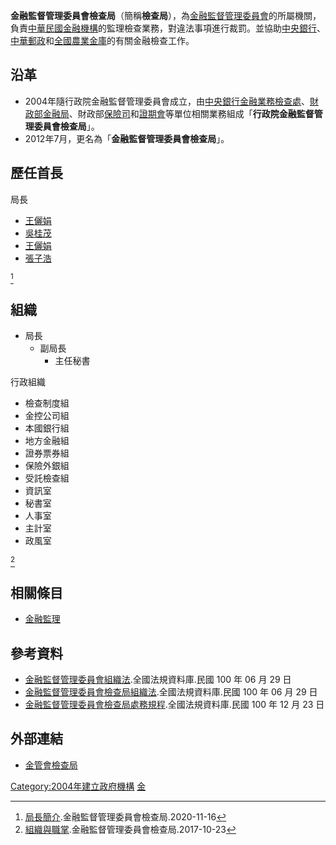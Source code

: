 {{中華民國政府部門基礎資訊
|部門名稱       =  金融監督管理委員會檢查局
|外文名稱       = Financial Examination Bureau, FSC
|外文語言       = 英語
|部門標誌       = FILE:ROC_Financial_Supervisory_Commission_Logo.svg
|部門標誌名稱   = 金融監督管理委員會會徽
|代表圖像       = 
|代表圖像名稱   = 
|所屬國家       = {{ROC}}
|首長職銜       = 局長
|首長姓名       = 張子浩
|副首長職銜     = 副局長
|副首長姓名     = 
|副首長職銜二   = 副局長
|副首長二姓名   = 葉淑媛
|秘書長職銜     = 主任秘書
|秘書長姓名     = 陳在淮
|任命者姓名     = 
|成立日期       = 2004年7月1日
|解散日期       = 
|機關類型 = [[中華民國中央行政機關|中央三級行政機關]] 
|所屬部門 = [[金融監督管理委員會|金融監督管理委員會]]
|組織編制       = 
|授權法源       = [[s:金融監督管理委員會組織法|金融監督管理委員會組織法]]<br>[[s:金融監督管理委員會檢查局組織法|金融監督管理委員會檢查局組織法]]
|員額任期       = 
|員額           = 
|年度預算額     = [[新台幣|新台幣]]3.48億（2013年）
|地址           = [[新北市|新北市]][[板橋區_(新北市)|板橋區]]縣民大道二段7號14樓
|電話           = +886 2 8968-0899
|網站           = [http://www.feb.gov.tw www.feb.gov.tw]
|備註           = 
}}

'''金融監督管理委員會檢查局'''（簡稱'''檢查局'''），為[[金融監督管理委員會|金融監督管理委員會]]的所屬機關，負責[[中華民國|中華民國]][[金融機構|金融機構]]的監理檢查業務，對違法事項進行裁罰。並協助[[中華民國中央銀行|中央銀行]]、[[中華郵政|中華郵政]]和[[全國農業金庫|全國農業金庫]]的有關金融檢查工作。

==沿革==
*2004年隨行政院金融監督管理委員會成立，由[[中央銀行_(中華民國)|中央銀行]][[中央銀行金融業務檢查處|金融業務檢查處]]、[[中華民國財政部|財政部]][[行政院金融監督管理委員會銀行局|金融局]]、財政部[[行政院金融監督管理委員會保險局|保險司]]和[[行政院金融監督管理委員會證券期貨局|證期會]]等單位相關業務組成「'''行政院金融監督管理委員會檢查局'''」。
*2012年7月，更名為「'''金融監督管理委員會檢查局'''」。

==歷任首長==
;局長
*[[王儷娟|王儷娟]]
*[[吳桂茂|吳桂茂]]
*[[王儷娟|王儷娟]]
*[[張子浩|張子浩]]
<ref>[https://www.feb.gov.tw/ch/home.jsp?id=11&parentpath=0,1 局長簡介].金融監督管理委員會檢查局.2020-11-16</ref>

==組織==
*局長
**副局長
***主任秘書

;行政組織
*檢查制度組
*金控公司組
*本國銀行組
*地方金融組
*證券票券組
*保險外銀組
*受託檢查組
*資訊室
*秘書室
*人事室
*主計室
*政風室
<ref>[https://www.feb.gov.tw/ch/home.jsp?id=10&parentpath=0,1 組織與職掌].金融監督管理委員會檢查局.2017-10-23</ref>

==相關條目==
*[[金融監理|金融監理]]

== 參考資料 ==
{{Wikisourceshas|金融監督管理委員會檢查局組織法|金融監督管理委員會檢查局處務規程}}
{{Reflist|2}}
*[https://law.moj.gov.tw/LawClass/LawAll.aspx?pcode=G0300035 金融監督管理委員會組織法].全國法規資料庫.民國 100 年 06 月 29 日
*[https://law.moj.gov.tw/LawClass/LawAll.aspx?pcode=G0300046 金融監督管理委員會檢查局組織法].全國法規資料庫.民國 100 年 06 月 29 日 
*[https://law.moj.gov.tw/LawClass/LawAll.aspx?pcode=G0310046 金融監督管理委員會檢查局處務規程].全國法規資料庫.民國 100 年 12 月 23 日

==外部連結==
*[http://www.feb.gov.tw/Layout/main_ch/index.aspx?frame=9 金管會檢查局] {{Wayback|url=http://www.feb.gov.tw/Layout/main_ch/index.aspx?frame=9 |date=20190701090416 }}

{{金融監督管理委員會所屬機關}}

[[Category:2004年建立政府機構|Category:2004年建立政府機構]]
[[Category:新北市板橋區的政府機關|金]]